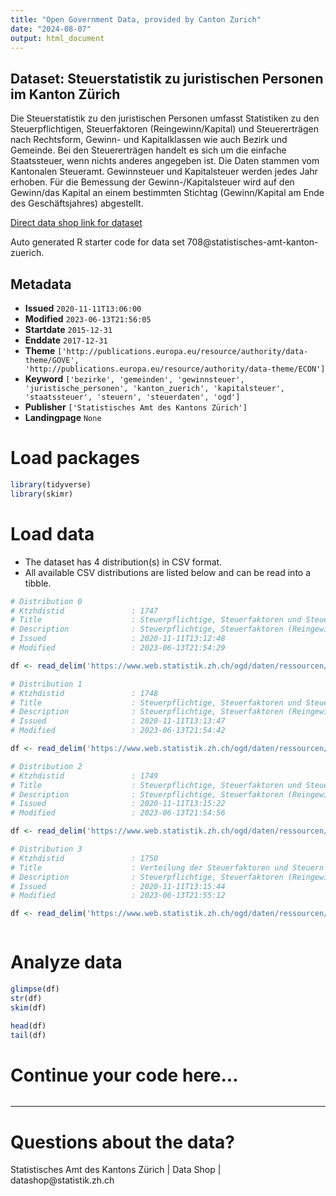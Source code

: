 ```yaml
---
title: "Open Government Data, provided by Canton Zurich"
date: "2024-08-07"
output: html_document
---
```


## Dataset: Steuerstatistik zu juristischen Personen im Kanton Zürich

Die Steuerstatistik zu den juristischen Personen umfasst Statistiken zu den Steuerpflichtigen, Steuerfaktoren (Reingewinn/Kapital) und Steuererträgen nach Rechtsform, Gewinn- und Kapitalklassen wie auch Bezirk und Gemeinde. Bei den Steuererträgen handelt es sich um die einfache Staatssteuer, wenn nichts anderes angegeben ist. Die Daten stammen vom Kantonalen Steueramt. Gewinnsteuer und Kapitalsteuer werden jedes Jahr erhoben. Für die Bemessung der Gewinn-/Kapitalsteuer wird auf den Gewinn/das Kapital an einem bestimmten Stichtag (Gewinn/Kapital am Ende des Geschäftsjahres) abgestellt.

[Direct data shop link for dataset](https://www.zh.ch/de/politik-staat/statistik-daten/datenkatalog.html#/datasets/708@statistisches-amt-kanton-zuerich)

Auto generated R starter code for data set 708@statistisches-amt-kanton-zuerich.

## Metadata

- **Issued** `2020-11-11T13:06:00`
- **Modified** `2023-06-13T21:56:05`
- **Startdate** `2015-12-31`
- **Enddate** `2017-12-31`
- **Theme** `['http://publications.europa.eu/resource/authority/data-theme/GOVE', 'http://publications.europa.eu/resource/authority/data-theme/ECON']`
- **Keyword** `['bezirke', 'gemeinden', 'gewinnsteuer', 'juristische_personen', 'kanton_zuerich', 'kapitalsteuer', 'staatssteuer', 'steuern', 'steuerdaten', 'ogd']`
- **Publisher** `['Statistisches Amt des Kantons Zürich']`
- **Landingpage** `None`


# Load packages

```r

library(tidyverse)
library(skimr)

```

# Load data

-   The dataset has 4 distribution(s) in CSV format.
-   All available CSV distributions are listed below and can be read into a tibble.

```r

# Distribution 0
# Ktzhdistid               : 1747
# Title                    : Steuerpflichtige, Steuerfaktoren und Steuererträge jur. Personen nach Rechtsform
# Description              : Steuerpflichtige, Steuerfaktoren (Reingewinn/Kapital) und Steuererträge der juristischen Personen. Bei den Steuererträgen handelt es sich um die einfache Staatssteuer, wenn nichts anderes angegeben ist. Die Daten stammen vom Kantonalen Steueramt. Rechtsformen sind: Aktiengesellschaften, GmbH, Genossenschaften, Vereine und Stiftungen. Stichtag: Gewinnsteuer und Kapitalsteuer werden jedes Jahr erhoben. Für die Bemessung der Gewinn-/Kapitalsteuer wird auf den Gewinn/das Kapital an einem bestimmten Stichtag (Gewinn/Kapital am Ende des Geschäftsjahres) abgestellt.
# Issued                   : 2020-11-11T13:12:48
# Modified                 : 2023-06-13T21:54:29

df <- read_delim('https://www.web.statistik.zh.ch/ogd/daten/ressourcen/KTZH_00000708_00001747.csv')

# Distribution 1
# Ktzhdistid               : 1748
# Title                    : Steuerpflichtige, Steuerfaktoren und Steuererträge jur. Personen (ohne Vereine und Stiftungen) nach Gewinnklasse
# Description              : Steuerpflichtige, Steuerfaktoren (Reingewinn/Kapital) und Steuererträge der juristischen Personen. Bei den Steuererträgen handelt es sich um die einfache Staatssteuer, wenn nichts anderes angegeben ist. Die Daten stammen vom Kantonalen Steueramt. Stichtag: Gewinnsteuer und Kapitalsteuer werden jedes Jahr erhoben. Für die Bemessung der Gewinn-/Kapitalsteuer wird auf den Gewinn/das Kapital an einem bestimmten Stichtag (Gewinn/Kapital am Ende des Geschäftsjahres) abgestellt.
# Issued                   : 2020-11-11T13:13:47
# Modified                 : 2023-06-13T21:54:42

df <- read_delim('https://www.web.statistik.zh.ch/ogd/daten/ressourcen/KTZH_00000708_00001748.csv')

# Distribution 2
# Ktzhdistid               : 1749
# Title                    : Steuerpflichtige, Steuerfaktoren und Steuererträge jur. Personen (ohne Vereine und Stiftungen) nach Kapitalklasse
# Description              : Steuerpflichtige, Steuerfaktoren (Reingewinn/Kapital) und Steuererträge der juristischen Personen. Bei den Steuererträgen handelt es sich um die einfache Staatssteuer, wenn nichts anderes angegeben ist. Die Daten stammen vom Kantonalen Steueramt. Stichtag: Gewinnsteuer und Kapitalsteuer werden jedes Jahr erhoben. Für die Bemessung der Gewinn-/Kapitalsteuer wird auf den Gewinn/das Kapital an einem bestimmten Stichtag (Gewinn/Kapital am Ende des Geschäftsjahres) abgestellt.
# Issued                   : 2020-11-11T13:15:22
# Modified                 : 2023-06-13T21:54:56

df <- read_delim('https://www.web.statistik.zh.ch/ogd/daten/ressourcen/KTZH_00000708_00001749.csv')

# Distribution 3
# Ktzhdistid               : 1750
# Title                    : Verteilung der Steuerfaktoren und Steuern der jur. Personen (ohne Vereine und Stiftungen) nach Bezirken
# Description              : Steuerpflichtige, Steuerfaktoren (Reingewinn/Kapital) und Steuererträge der juristischen Personen. Bei den Steuererträgen handelt es sich um die einfache Staatssteuer, wenn nichts anderes angegeben ist. Die Daten stammen vom Kantonalen Steueramt. Stichtag: Gewinnsteuer und Kapitalsteuer werden jedes Jahr erhoben. Für die Bemessung der Gewinn-/Kapitalsteuer wird auf den Gewinn/das Kapital an einem bestimmten Stichtag (Gewinn/Kapital am Ende des Geschäftsjahres) abgestellt.
# Issued                   : 2020-11-11T13:15:44
# Modified                 : 2023-06-13T21:55:12

df <- read_delim('https://www.web.statistik.zh.ch/ogd/daten/ressourcen/KTZH_00000708_00001750.csv')



```

# Analyze data

```r

glimpse(df)
str(df)
skim(df)

head(df)
tail(df)

```

# Continue your code here...

```r

```

------------------------------------------------------------------------

# Questions about the data?

Statistisches Amt des Kantons Zürich | Data Shop | datashop@statistik.zh.ch
